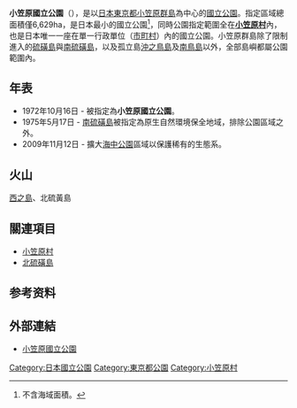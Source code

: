 {{Infobox protected area
| name            = 小笠原國立公園
| alt_name        = Ogasawara National Park<br>{{lang|ja|小笠原国立公園}}
| iucn_category   = Ia
| photo           = Minamijima.jpg
| photo_width     = 
| photo_caption   = [[南島_(東京都)|南島的扇池]]
| map             = 
| map_width       = 
| location        = [[東京都|東京都]]
| nearest_city    = 
| lat_d           = 26.8667
| long_d          = 142.183
| area            = {{convert|6629|ha|km2|sigfig=3}}
| established     = 1972年10月16日
| visitation_num  = 40,000人次
| visitation_year = 2018年
| visitation_ref  = <ref>{{Cite web |url=http://www.env.go.jp/park/doc/data/natural/data/naturalpark_4.pdf |title=国立公園の利用者数（公園、年次別） |work=関連法令・各種資料 > 自然保護各種データ |publisher=環境省 |accessdate=2020-09-27 |archive-date=2020-05-24 |archive-url=https://web.archive.org/web/20200524062329/http://www.env.go.jp/park/doc/data/natural/data/naturalpark_4.pdf |dead-url=no }}</ref>
| governing_body  = [[環境省|環境省]]
| world_heritage_site = 2011年
| url             = http://www.env.go.jp/park/ogasawara/index.html
}}
'''小笠原國立公園'''（{{jpn|j=小笠原国立公園|hg=おがさわらこくりつこうえん}}），是以[[日本|日本]][[東京都|東京都]][[小笠原群島|小笠原群島]]為中心的[[日本國立公園|國立公園]]。指定區域總面積僅6,629ha，是日本最小的國立公園<ref>不含海域面積。</ref>，同時公園指定範圍全在'''[[小笠原村|小笠原村]]'''內，也是日本唯一一座在單一行政單位（[[市町村|市町村]]）內的國立公園。小笠原群島除了限制進入的[[硫磺島|硫磺島]]與[[南硫磺島|南硫磺島]]，以及孤立島[[沖之鳥島|沖之鳥島]]及[[南鳥島|南鳥島]]以外，全部島嶼都屬公園範圍內。

==年表==
*1972年10月16日 - 被指定為'''小笠原國立公園'''。
*1975年5月17日 - [[南硫磺島|南硫磺島]]被指定為原生自然環境保全地域，排除公園區域之外。
*2009年11月12日 - 擴大[[海岸公園|海中公園]]區域以保護稀有的生態系。

==火山==
[[西之岛_(小笠原群岛)|西之島]]、北硫黃島

==關連項目==
*[[小笠原村|小笠原村]]
*[[北硫磺島|北硫磺島]]

==参考资料==
{{Reflist}}

==外部連結==
{{commonscat| Ogasawara National Park }}
*{{ja}}[http://www.env.go.jp/park/ogasawara/ 小笠原國立公園] {{Wayback|url=http://www.env.go.jp/park/ogasawara/ |date=20090805001800 }}

{{日本國立公園}}
{{伊豆小笠原群島}}

{{DEFAULTSORT:Ogasawara}}
[[Category:日本國立公園|Category:日本國立公園]]
[[Category:東京都公園|Category:東京都公園]]
[[Category:小笠原村|Category:小笠原村]]